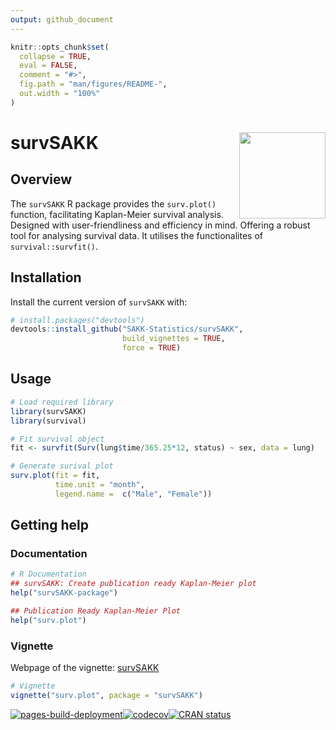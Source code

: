 ```yaml
---
output: github_document
---
```


<!-- README.md is generated from README.Rmd. Please edit that file -->

```r
knitr::opts_chunk$set(
  collapse = TRUE,
  eval = FALSE,
  comment = "#>",
  fig.path = "man/figures/README-",
  out.width = "100%"
)
```

# survSAKK <a href="https://sakk-statistics.github.io/survSAKK/"><img src="man/figures/logo.png" align="right" height="138"/></a>

## Overview

The `survSAKK` R package provides the `surv.plot()` function, facilitating Kaplan-Meier survival analysis. Designed with user-friendliness and efficiency in mind. Offering a robust tool for analysing survival data. It utilises the functionalites of `survival::survfit()`.

## Installation

Install the current version of `survSAKK` with:

```r
# install.packages("devtools")
devtools::install_github("SAKK-Statistics/survSAKK",
                         build_vignettes = TRUE,
                         force = TRUE)
```

## Usage


```r
# Load required library
library(survSAKK)
library(survival)

# Fit survival object 
fit <- survfit(Surv(lung$time/365.25*12, status) ~ sex, data = lung)

# Generate surival plot
surv.plot(fit = fit, 
          time.unit = "month",
          legend.name =  c("Male", "Female"))
```


## Getting help

### Documentation

```r
# R Documentation
## survSAKK: Create publication ready Kaplan-Meier plot
help("survSAKK-package")

## Publication Ready Kaplan-Meier Plot
help("surv.plot")
```

### Vignette

Webpage of the vignette: [survSAKK](https://sakk-statistics.github.io/survSAKK/articles/surv.plot.html)

```r
# Vignette
vignette("surv.plot", package = "survSAKK")
```

[![pages-build-deployment](https://github.com/SAKK-Statistics/survSAKK/actions/workflows/pages/pages-build-deployment/badge.svg?branch=main)](https://github.com/SAKK-Statistics/survSAKK/actions/workflows/pages/pages-build-deployment)[![codecov](https://codecov.io/gh/SAKK-Statistics/survSAKK/branch/main/graph/badge.svg?token=7Q8ASW3OVM)](https://app.codecov.io/gh/SAKK-Statistics/survSAKK)[![CRAN status](https://www.r-pkg.org/badges/version/survSAKK)](https://CRAN.R-project.org/package=survSAKK)
 

